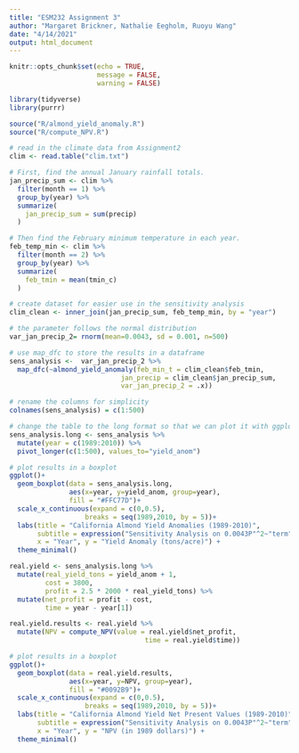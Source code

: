 ```yaml
---
title: "ESM232 Assignment 3"
author: "Margaret Brickner, Nathalie Eegholm, Ruoyu Wang"
date: "4/14/2021"
output: html_document
---
```


```r
knitr::opts_chunk$set(echo = TRUE,
                      message = FALSE,
                      warning = FALSE)

library(tidyverse)
library(purrr)

source("R/almond_yield_anomaly.R")
source("R/compute_NPV.R")

```

```r
# read in the climate data from Assignment2
clim <- read.table("clim.txt")

# First, find the annual January rainfall totals.
jan_precip_sum <- clim %>% 
  filter(month == 1) %>% 
  group_by(year) %>% 
  summarize(
    jan_precip_sum = sum(precip)
  )

# Then find the February minimum temperature in each year.  
feb_temp_min <- clim %>% 
  filter(month == 2) %>% 
  group_by(year) %>%
  summarize(
    feb_tmin = mean(tmin_c)
  )
```


```r
# create dataset for easier use in the sensitivity analysis
clim_clean <- inner_join(jan_precip_sum, feb_temp_min, by = "year")
```


```r
# the parameter follows the normal distribution
var_jan_precip_2= rnorm(mean=0.0043, sd = 0.001, n=500) 

# use map_dfc to store the results in a dataframe
sens_analysis <-  var_jan_precip_2 %>% 
  map_dfc(~almond_yield_anomaly(feb_min_t = clim_clean$feb_tmin,
                            jan_precip = clim_clean$jan_precip_sum,
                            var_jan_precip_2 = .x)) 

# rename the columns for simplicity
colnames(sens_analysis) = c(1:500)

# change the table to the long format so that we can plot it with ggplot
sens_analysis.long <- sens_analysis %>%
  mutate(year = c(1989:2010)) %>% 
  pivot_longer(c(1:500), values_to="yield_anom")

# plot results in a boxplot
ggplot()+
  geom_boxplot(data = sens_analysis.long,
               aes(x=year, y=yield_anom, group=year),
               fill = "#FFC77D")+
  scale_x_continuous(expand = c(0,0.5),
                   breaks = seq(1989,2010, by = 5))+
  labs(title = "California Almond Yield Anomalies (1989-2010)", 
       subtitle = expression("Sensitivity Analysis on 0.0043P"^2~"term"), 
       x = "Year", y = "Yield Anomaly (tons/acre)") +
  theme_minimal()
```

```r
real.yield <- sens_analysis.long %>% 
  mutate(real_yield_tons = yield_anom + 1, 
         cost = 3800,
         profit = 2.5 * 2000 * real_yield_tons) %>% 
  mutate(net_profit = profit - cost,
         time = year - year[1]) 
```

```r
real.yield.results <- real.yield %>% 
  mutate(NPV = compute_NPV(value = real.yield$net_profit,
                                  time = real.yield$time))

# plot results in a boxplot
ggplot()+
  geom_boxplot(data = real.yield.results,
               aes(x=year, y=NPV, group=year),
               fill = "#0092B9")+
  scale_x_continuous(expand = c(0,0.5),
                   breaks = seq(1989,2010, by = 5))+
  labs(title = "California Almond Yield Net Present Values (1989-2010)", 
       subtitle = expression("Sensitivity Analysis on 0.0043P"^2~"term"), 
       x = "Year", y = "NPV (in 1989 dollars)") +
  theme_minimal()
```

